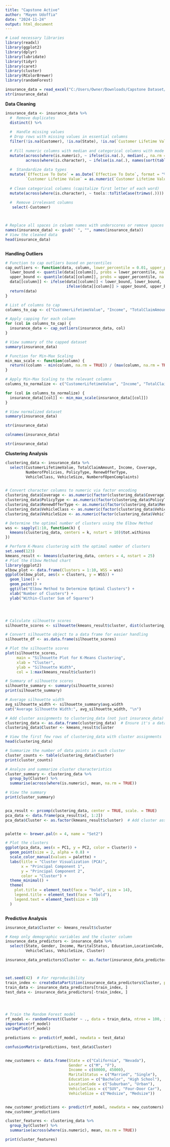 ---
title: "Capstone Active"
author: "Mayen Udoffia"
date: "2024-11-24"
output: html_document
---

```{r}
# Load necessary libraries
library(readxl)
library(ggplot2)
library(dplyr)
library(lubridate)
library(tidyr)
library(caret)
library(cluster)
library(RColorBrewer)
library(randomForest)

```



```{r}
insurance_data = read_excel("C:/Users/Owner/Downloads/Capstone Dataset/Insurance Data.xlsx")
str(insurance_data)
```
**Data Cleaning**
```{r}
insurance_data <- insurance_data %>%
  #  Remove duplicates
  distinct() %>%
  
  #  Handle missing values
  # Drop rows with missing values in essential columns
  filter(!is.na(Customer), !is.na(State), !is.na(`Customer Lifetime Value`)) %>%
  
  # Fill numeric columns with median and categorical columns with mode
  mutate(across(where(is.numeric), ~ ifelse(is.na(.), median(., na.rm = TRUE), .)),
         across(where(is.character), ~ ifelse(is.na(.), names(sort(table(.), decreasing = TRUE))[1], .))) %>%
  
  #  Standardize data types
  mutate(`Effective To Date` = as.Date(`Effective To Date`, format = "%Y-%m-%d"),
         `Customer Lifetime Value` = as.numeric(`Customer Lifetime Value`)) %>%
  
  # Clean categorical columns (capitalize first letter of each word)
  mutate(across(where(is.character), ~ tools::toTitleCase(trimws(.)))) %>%
  
  #  Remove irrelevant columns
   select(-Customer)



# Replace all spaces in column names with underscores or remove spaces entirely
names(insurance_data) <- gsub(" ", "", names(insurance_data))
# View the cleaned data
head(insurance_data)



```


**Handling Outliers**
```{r}
# Function to cap outliers based on percentiles
cap_outliers <- function(data, column, lower_percentile = 0.01, upper_percentile = 0.99) {
  lower_bound <- quantile(data[[column]], probs = lower_percentile, na.rm = TRUE)
  upper_bound <- quantile(data[[column]], probs = upper_percentile, na.rm = TRUE)
  data[[column]] <- ifelse(data[[column]] < lower_bound, lower_bound, 
                           ifelse(data[[column]] > upper_bound, upper_bound, data[[column]]))
  return(data)
}

# List of columns to cap
columns_to_cap <- c("CustomerLifetimeValue", "Income", "TotalClaimAmount")

# Apply capping for each column
for (col in columns_to_cap) {
  insurance_data <- cap_outliers(insurance_data, col)
}

# View summary of the capped dataset
summary(insurance_data)


```
```{r}
# Function for Min-Max Scaling
min_max_scale <- function(column) {
  return((column - min(column, na.rm = TRUE)) / (max(column, na.rm = TRUE) - min(column, na.rm = TRUE)))
}

# Apply Min-Max Scaling to the relevant columns
columns_to_normalize <- c("CustomerLifetimeValue", "Income", "TotalClaimAmount")

for (col in columns_to_normalize) {
  insurance_data[[col]] <- min_max_scale(insurance_data[[col]])
}

# View normalized dataset
summary(insurance_data)


```



```{r}
str(insurance_data)

```



```{r}
colnames(insurance_data)

str(insurance_data)
```


**Clustering Analysis**
```{r}
clustering_data <- insurance_data %>%
  select(CustomerLifetimeValue, TotalClaimAmount, Income, Coverage, 
         NumberofPolicies, PolicyType, RenewOfferType, 
         VehicleClass, VehicleSize, NumberofOpenComplaints)


# Convert character columns to numeric via factor encoding
clustering_data$Coverage <- as.numeric(factor(clustering_data$Coverage))
clustering_data$PolicyType <- as.numeric(factor(clustering_data$PolicyType))
clustering_data$RenewOfferType <- as.numeric(factor(clustering_data$RenewOfferType))
clustering_data$VehicleClass <- as.numeric(factor(clustering_data$VehicleClass))
clustering_data$VehicleSize <- as.numeric(factor(clustering_data$VehicleSize))

# Determine the optimal number of clusters using the Elbow Method
wss <- sapply(1:10, function(k) {
  kmeans(clustering_data, centers = k, nstart = 10)$tot.withinss
})

# Perform K-Means clustering with the optimal number of clusters
set.seed(123) 
kmeans_result <- kmeans(clustering_data, centers = 4, nstart = 25)
# Plot the Elbow Method chart
library(ggplot2)
elbow_plot <- data.frame(Clusters = 1:10, WSS = wss)
ggplot(elbow_plot, aes(x = Clusters, y = WSS)) +
  geom_line() +
  geom_point() +
  ggtitle("Elbow Method to Determine Optimal Clusters") +
  xlab("Number of Clusters") +
  ylab("Within-Cluster Sum of Squares")




# Calculate silhouette scores
silhouette_scores <- silhouette(kmeans_result$cluster, dist(clustering_data))

# Convert silhouette object to a data frame for easier handling 
silhouette_df <- as.data.frame(silhouette_scores)

# Plot the silhouette scores
plot(silhouette_scores,
     main = "Silhouette Plot for K-Means Clustering",
     xlab = "Cluster",
     ylab = "Silhouette Width",
     col = 1:max(kmeans_result$cluster))

# Summary of silhouette scores
silhouette_summary <- summary(silhouette_scores)
print(silhouette_summary)

# Average silhouette width
avg_silhouette_width <- silhouette_summary$avg.width
cat("Average Silhouette Width:", avg_silhouette_width, "\n")

```


```{r}


# Add cluster assignments to clustering_data (not just insurance_data)
clustering_data <- as.data.frame(clustering_data)  # Ensure it's a data frame
clustering_data$Cluster <- kmeans_result$cluster

# View the first few rows of clustering_data with cluster assignments
head(clustering_data)

# Summarize the number of data points in each cluster
cluster_counts <- table(clustering_data$Cluster)
print(cluster_counts)

# Analyze and summarize cluster characteristics
cluster_summary <- clustering_data %>%
  group_by(Cluster) %>%  
  summarise(across(where(is.numeric), mean, na.rm = TRUE))

# View the summary
print(cluster_summary)



```

```{r}
pca_result <- prcomp(clustering_data, center = TRUE, scale. = TRUE)
pca_data <- data.frame(pca_result$x[, 1:2])  
pca_data$Cluster <- as.factor(kmeans_result$cluster)  # Add cluster assignments


palette <- brewer.pal(n = 4, name = "Set2")

# Plot the clusters
ggplot(pca_data, aes(x = PC1, y = PC2, color = Cluster)) +
  geom_point(size = 2, alpha = 0.8) +
  scale_color_manual(values = palette) +  
  labs(title = "Cluster Visualization (PCA)", 
       x = "Principal Component 1", 
       y = "Principal Component 2", 
       color = "Cluster") +
  theme_minimal() +
  theme(
    plot.title = element_text(face = "bold", size = 14),
    legend.title = element_text(face = "bold"),
    legend.text = element_text(size = 10)
  )



```
**Predictive Analysis**
```{r}
insurance_data$Cluster <- kmeans_result$cluster

# Keep only demographic variables and the cluster column
insurance_data_predictors <- insurance_data %>%
  select(State, Gender, Income, MaritalStatus, Education,LocationCode, 
         VehicleClass, VehicleSize, Cluster)

insurance_data_predictors$Cluster <- as.factor(insurance_data_predictors$Cluster)



set.seed(42)  # For reproducibility
train_index <- createDataPartition(insurance_data_predictors$Cluster, p = 0.7, list = FALSE)
train_data <- insurance_data_predictors[train_index, ]
test_data <- insurance_data_predictors[-train_index, ]




# Train the Random Forest model
rf_model <- randomForest(Cluster ~ ., data = train_data, ntree = 100, importance = TRUE)
importance(rf_model)
varImpPlot(rf_model)
```

```{r}
predictions <- predict(rf_model, newdata = test_data)

confusionMatrix(predictions, test_data$Cluster)


new_customers <- data.frame(State = c("California", "Nevada"),
                            Gender = c("M", "F"),
                            Income = c(60000, 45000),
                            MaritalStatus = c("Married", "Single"),
                            Education = c("Bachelor", "High School"),
                            LocationCode = c("Suburban", "Urban"),
                            VehicleClass = c("SUV", "Four-Door Car"),
                            VehicleSize = c("Medsize", "Medsize"))


new_customer_predictions <- predict(rf_model, newdata = new_customers)
new_customer_predictions

```
```{r}
cluster_features <- clustering_data %>%
  group_by(Cluster) %>%
  summarise(across(where(is.numeric), mean, na.rm = TRUE))

print(cluster_features)

```


